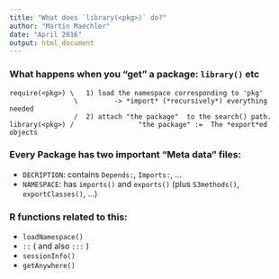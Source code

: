 ```yaml
---
title: "What does `library(<pkg>)` do?"
author: "Martin Maechler"
date: "April 2016"
output: html_document
---
```


### What happens when you "get" a package: `library()` etc

```
require(<pkg>) \   1) load the namespace corresponding to 'pkg'  
                \         -> *import* (*recursively*) everything needed  
                /  2) attach "the package"  to the search() path.  
library(<pkg>) /	            "the package" :=  The *export*ed objects  
```

### Every Package has two important "Meta data" files:
* `DECRIPTION`: contains `Depends:`, `Imports:`, ...
* `NAMESPACE`: has `imports()` and `exports()`
              (plus `S3methods()`, `exportClasses()`, ...)

### R functions related to this:
* `loadNamespace()`
* `::`  ( and also `:::` )
*  `sessionInfo()`
*  `getAnywhere()`
